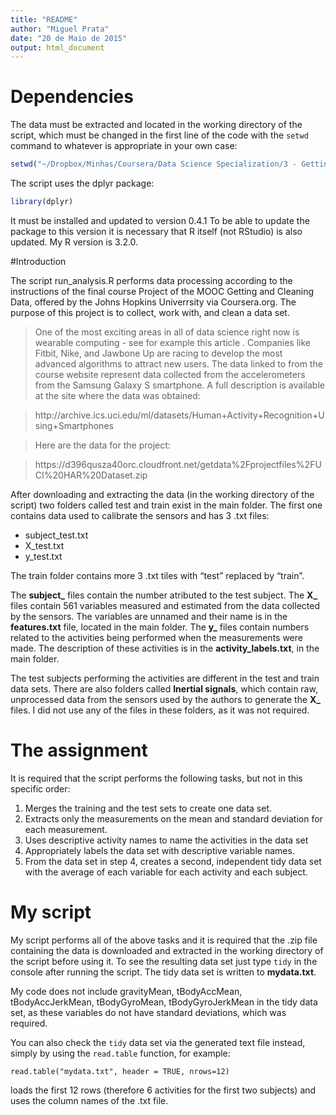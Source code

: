 ```yaml
---
title: "README"
author: "Miguel Prata"
date: "20 de Maio de 2015"
output: html_document
---
```


# Dependencies

The data must be extracted and located in the working directory of the script, which must be changed in the first line of the code with the `setwd` command to whatever is appropriate in your own case:

```r
setwd("~/Dropbox/Minhas/Coursera/Data Science Specialization/3 - Getting and Cleaning Data/project")
```

The script uses the dplyr package:

```r
library(dplyr)
```

It must be installed and updated to version 0.4.1 To be able to update the package to this version it is necessary that R itself (not RStudio) is also updated. My R version is 3.2.0.

#Introduction

The script run_analysis.R performs data processing according to the instructions of the final course Project of the MOOC Getting and Cleaning Data, offered by the Johns Hopkins Univerrsity via Coursera.org. The purpose of this project is to collect, work with, and clean a data set.


>One of the most exciting areas in all of data science right now is wearable computing - see for example this article . Companies like Fitbit, Nike, and Jawbone Up are racing to develop the most advanced algorithms to attract new users. The data linked to from the course website represent data collected from the accelerometers from the Samsung Galaxy S smartphone. A full description is available at the site where the data was obtained: 

>http://archive.ics.uci.edu/ml/datasets/Human+Activity+Recognition+Using+Smartphones 

>Here are the data for the project: 

>https://d396qusza40orc.cloudfront.net/getdata%2Fprojectfiles%2FUCI%20HAR%20Dataset.zip 

After downloading and extracting the data (in the working directory of the script) two folders called test and train exist in the main folder. The first one contains data used to calibrate the sensors and has 3 .txt files: 

* subject_test.txt
* X_test.txt
* y_test.txt

The train folder contains more 3 .txt tiles with "test" replaced by "train".

The **subject_** files contain the number atributed to the test subject.
The **X_** files contain 561 variables measured and estimated from the data collected by the sensors. The variables are unnamed and their name is in the **features.txt** file, located in the main folder.
The **y_** files contain numbers related to the activities being performed when the measurements were made. The description of these activities is in the **activity_labels.txt**, in the main folder.

The test subjects performing the activities are different in the test and train data sets. There are also folders called **Inertial signals**, which contain raw, unprocessed data from the sensors used by the authors to generate the **X_** files. I did not use any of the files in these folders, as it was not required.

# The assignment

It is required that the script performs the following tasks, but not in this specific order:

1. Merges the training and the test sets to create one data set.
2. Extracts only the measurements on the mean and standard deviation for each measurement. 
3. Uses descriptive activity names to name the activities in the data set
4. Appropriately labels the data set with descriptive variable names. 
5. From the data set in step 4, creates a second, independent tidy data set with the average of each variable for each activity and each subject.

# My script

My script performs all of the above tasks and it is required that the .zip file containing the data is downloaded and extracted in the working directory of the script before using it. To see the resulting data set just type `tidy` in the console after running the script. The tidy data set is written to **mydata.txt**.

My code does not include gravityMean, tBodyAccMean, tBodyAccJerkMean, tBodyGyroMean, tBodyGyroJerkMean in the tidy data set, as these variables do not have standard deviations, which was required.

You can also check the `tidy` data set via the generated text file instead, simply by using the `read.table` function, for example:

`read.table("mydata.txt", header = TRUE, nrows=12)`

loads the first 12 rows (therefore 6 activities for the first two subjects) and uses the column names of the .txt file.





